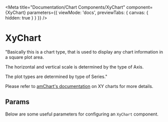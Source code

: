 
<Meta
  title="Documentation/Chart Components/XyChart"
  component={XyChart}
  parameters={{ viewMode: 'docs', previewTabs: { canvas: { hidden: true } } }}
/>

# XyChart

"Basically this is a chart type, that is used to display any chart information in a square plot area.

The horizontal and vertical scale is determined by the type of Axis.

The plot types are determined by type of Series."

Please refer to [amChart's documentation](https://www.amcharts.com/docs/v4/chart-types/xy-chart) on XY charts for more details.

## Params

Below are some useful parameters for configuring an `XyChart` component.

<Props of={XyChart} />
